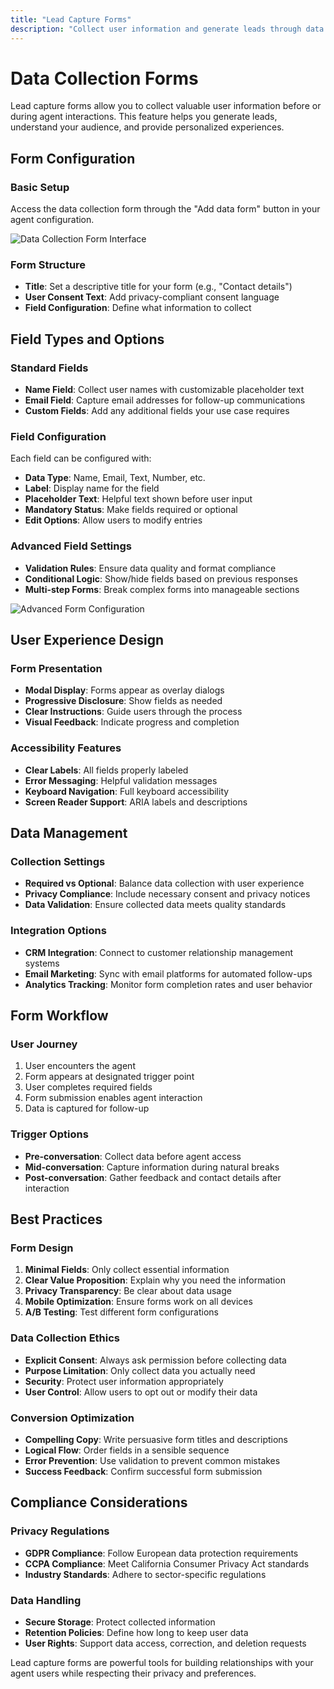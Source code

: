 ```yaml
---
title: "Lead Capture Forms"
description: "Collect user information and generate leads through data collection forms"
---
```


# Data Collection Forms

Lead capture forms allow you to collect valuable user information before or during agent interactions. This feature helps you generate leads, understand your audience, and provide personalized experiences.

## Form Configuration

### Basic Setup
Access the data collection form through the "Add data form" button in your agent configuration.

![Data Collection Form Interface](/Users/ahmedz/Documents/GitHub/chatbot/aivah-guide/share/Share%20/Screenshot%202025-08-09%20at%201.22.19%20PM.png)

### Form Structure
- **Title**: Set a descriptive title for your form (e.g., "Contact details")
- **User Consent Text**: Add privacy-compliant consent language
- **Field Configuration**: Define what information to collect

## Field Types and Options

### Standard Fields
- **Name Field**: Collect user names with customizable placeholder text
- **Email Field**: Capture email addresses for follow-up communications
- **Custom Fields**: Add any additional fields your use case requires

### Field Configuration
Each field can be configured with:
- **Data Type**: Name, Email, Text, Number, etc.
- **Label**: Display name for the field
- **Placeholder Text**: Helpful text shown before user input
- **Mandatory Status**: Make fields required or optional
- **Edit Options**: Allow users to modify entries

### Advanced Field Settings
- **Validation Rules**: Ensure data quality and format compliance
- **Conditional Logic**: Show/hide fields based on previous responses
- **Multi-step Forms**: Break complex forms into manageable sections

![Advanced Form Configuration](/Users/ahmedz/Documents/GitHub/chatbot/aivah-guide/share/Share%20/Screenshot%202025-08-09%20at%201.22.27%20PM.png)

## User Experience Design

### Form Presentation
- **Modal Display**: Forms appear as overlay dialogs
- **Progressive Disclosure**: Show fields as needed
- **Clear Instructions**: Guide users through the process
- **Visual Feedback**: Indicate progress and completion

### Accessibility Features
- **Clear Labels**: All fields properly labeled
- **Error Messaging**: Helpful validation messages
- **Keyboard Navigation**: Full keyboard accessibility
- **Screen Reader Support**: ARIA labels and descriptions

## Data Management

### Collection Settings
- **Required vs Optional**: Balance data collection with user experience
- **Privacy Compliance**: Include necessary consent and privacy notices
- **Data Validation**: Ensure collected data meets quality standards

### Integration Options
- **CRM Integration**: Connect to customer relationship management systems
- **Email Marketing**: Sync with email platforms for automated follow-ups
- **Analytics Tracking**: Monitor form completion rates and user behavior

## Form Workflow

### User Journey
1. User encounters the agent
2. Form appears at designated trigger point
3. User completes required fields
4. Form submission enables agent interaction
5. Data is captured for follow-up

### Trigger Options
- **Pre-conversation**: Collect data before agent access
- **Mid-conversation**: Capture information during natural breaks
- **Post-conversation**: Gather feedback and contact details after interaction

## Best Practices

### Form Design
1. **Minimal Fields**: Only collect essential information
2. **Clear Value Proposition**: Explain why you need the information
3. **Privacy Transparency**: Be clear about data usage
4. **Mobile Optimization**: Ensure forms work on all devices
5. **A/B Testing**: Test different form configurations

### Data Collection Ethics
- **Explicit Consent**: Always ask permission before collecting data
- **Purpose Limitation**: Only collect data you actually need
- **Security**: Protect user information appropriately
- **User Control**: Allow users to opt out or modify their data

### Conversion Optimization
- **Compelling Copy**: Write persuasive form titles and descriptions
- **Logical Flow**: Order fields in a sensible sequence
- **Error Prevention**: Use validation to prevent common mistakes
- **Success Feedback**: Confirm successful form submission

## Compliance Considerations

### Privacy Regulations
- **GDPR Compliance**: Follow European data protection requirements
- **CCPA Compliance**: Meet California Consumer Privacy Act standards
- **Industry Standards**: Adhere to sector-specific regulations

### Data Handling
- **Secure Storage**: Protect collected information
- **Retention Policies**: Define how long to keep user data
- **User Rights**: Support data access, correction, and deletion requests

Lead capture forms are powerful tools for building relationships with your agent users while respecting their privacy and preferences.
